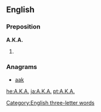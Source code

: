 {{also|aka|Aka|åka|AKA|A.K.A.|akā|āķa|a/k/a}}
==English==

===Preposition===
'''A.K.A.'''

# {{alternative spelling of|AKA}}

===Anagrams===
* [[aak#English|aak]]

[[Category:English three-letter words]]

[[he:A.K.A.]]
[[ja:A.K.A.]]
[[pt:A.K.A.]]